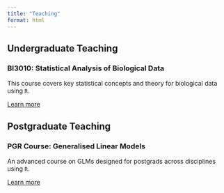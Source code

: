 ```yaml
---
title: "Teaching"
format: html
---
```


## Undergraduate Teaching

<div class="course-grid">

<div class="course-card">
<h3>BI3010: Statistical Analysis of Biological Data</h3>
<p>This course covers key statistical concepts and theory for biological data using <code>R</code>.</p>
<a href="bi3010.qmd" class="btn">Learn more</a>
</div>

</div>

## Postgraduate Teaching

<div class="course-grid">

<div class="course-card">
<h3>PGR Course: Generalised Linear Models</h3>
<p>An advanced course on GLMs designed for postgrads across disciplines using <code>R</code>.</p>
<a href="pgr-glm.qmd" class="btn">Learn more</a>
</div>

</div>
